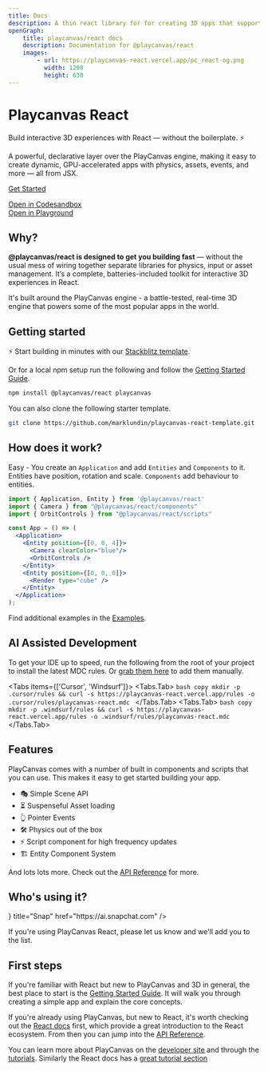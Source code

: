 ```yaml
---
title: Docs
description: A thin react library for for creating 3D apps that supports pointer events, physics, gaussian splats, and more straight out of the box.
openGraph:
    title: playcanvas/react docs
    description: Documentation for @playcanvas/react
    images:
        - url: https://playcanvas-react.vercel.app/pc_react-og.png
          width: 1200
          height: 630
---
```


<h1 className='text-4xl font-bold mt-8 mb-2'>
  Playcanvas React
</h1>

<div className='text-lg font-semibold text-muted-foreground'>
  Build interactive 3D experiences with React — without the boilerplate. ⚡
</div>

A powerful, declarative layer over the PlayCanvas engine, making it easy to create dynamic, GPU-accelerated apps with physics, assets, events, and more — all from JSX.

[Get Started](/docs#getting-started)

<div className='w-[calc(100%+4rem)] aspect-video rounded-xl overflow-hidden mt-8 -mx-8'>
  <ReactQueryProvider>
    <Application className='hover:cursor-grab active:cursor-grabbing w-full' fillMode="NONE" resolutionMode="AUTO">
      <Example/>
    </Application>
  </ReactQueryProvider>
</div>

<div className="flex flex-row gap-6 my-4 -mt-12 justify-end">
  <a className="group shadow flex items-center -ml-2 flex-row gap-2 bg-muted rounded-full p-2 px-4 max-w-fit transition-colors duration-150" href="https://codesandbox.io/p/sandbox/playcanvas-react-nwlrlm" target="_blank">
    <Codesandbox size={14} className="hidden md:block text-muted-foreground group-hover:text-foreground" />
    <div className="text-xs font-medium text-muted-foreground group-hover:text-foreground transition-colors duration-150">Open in Codesandbox</div>
    <ArrowRight size={14} className="text-muted-foreground group-hover:text-foreground transition-colors duration-150" />
  </a>

  <a className="group shadow flex items-center -ml-2 flex-row gap-2 bg-muted rounded-full p-2 px-4 max-w-fit transition-colors duration-150" href="/examples/model-viewer" target="_blank">
    <Box size={14} className="hidden md:block text-muted-foreground group-hover:text-foreground" />
    <div className="text-xs font-medium text-muted-foreground group-hover:text-foreground transition-colors duration-150">Open in Playground</div>
    <ArrowRight size={14} className="text-muted-foreground group-hover:text-foreground transition-colors duration-150" />
  </a>
</div>

## Why?

**@playcanvas/react is designed to get you building fast** — without the usual mess of wiring together separate libraries for physics, input or asset management. It’s a complete, batteries-included toolkit for interactive 3D experiences in React.

It's built around the PlayCanvas engine - a battle-tested, real-time 3D engine that powers some of the most popular apps in the world.

## Getting started

⚡ Start building in minutes with our [Stackblitz template](https://playcanvas-react.vercel.app/new).

Or for a local npm setup run the following and follow the [Getting Started Guide](/docs/guide/getting-started).

```bash copy
npm install @playcanvas/react playcanvas
```

You can also clone the following starter template.

```bash copy
git clone https://github.com/marklundin/playcanvas-react-template.git
```

## How does it work?

Easy - You create an `Application` and add `Entities` and `Components` to it. Entities have position, rotation and scale. `Components` add behaviour to entities.

```jsx copy filename="simple-example.jsx"
import { Application, Entity } from '@playcanvas/react'
import { Camera } from "@playcanvas/react/components"
import { OrbitControls } from "@playcanvas/react/scripts"

const App = () => (
  <Application>
    <Entity position={[0, 0, 4]}>
      <Camera clearColor="blue"/>
      <OrbitControls />
    </Entity>
    <Entity position={[0, 0, 0]}>
      <Render type="cube" />
    </Entity>
  </Application>
);
```

Find additional examples in the [Examples](/examples).

## AI Assisted Development

To get your IDE up to speed, run the following from the root of your project to install the latest MDC rules. Or [grab them here](https://playcanvas-react.vercel.app/rules) to add them manually.

<Tabs items={['Cursor', 'Windsurf']}>
  <Tabs.Tab>
    ```bash copy
    mkdir -p .cursor/rules && curl -s https://playcanvas-react.vercel.app/rules -o .cursor/rules/playcanvas-react.mdc
    ```
  </Tabs.Tab>
  <Tabs.Tab>
    ```bash copy
    mkdir -p .windsurf/rules && curl -s https://playcanvas-react.vercel.app/rules -o .windsurf/rules/playcanvas-react.mdc
    ```
  </Tabs.Tab>
</Tabs>

## Features

PlayCanvas comes with a number of built in components and scripts that you can use. This makes it easy to get started building your app.

- 🎭 Simple Scene API
- ⏳ Suspenseful Asset loading
- ️👆 Pointer Events
- 🛠️ Physics out of the box
- ⚡ Script component for high frequency updates
- 🏗️ Entity Component System

And lots lots more. Check out the [API Reference](/docs/api/) for more.

## Who's using it?
<Cards>
  <Cards.Card
    icon={<Icons.snapchat />}
    title="Snap"
    href="https://ai.snapchat.com"
  />
</Cards>

If you're using PlayCanvas React, please let us know and we'll add you to the list.

## First steps

If you're familiar with React but new to PlayCanvas and 3D in general, the best place to start is the [Getting Started Guide](/docs/guide/getting-started). It will walk you through creating a simple app and explain the core concepts.

If you're already using PlayCanvas, but new to React, it's worth checking out the [React docs](https://react.dev/learn) first, which provide a great introduction to the React ecosystem. From then you can jump into the [API Reference](/docs/api/entity/).

You can learn more about PlayCanvas on the [developer site](https://developer.playcanvas.com/) and through the [tutorials](https://developer.playcanvas.com/tutorials/). Similarly the React docs has a [great tutorial section](https://react.dev/learn)
